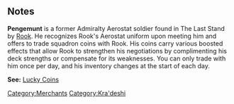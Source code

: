 {{CharacterPage
|quote = Pengemunt carries himself with the tell-tale gait of an Aerostat officer.
|race = Kra'deshi
|location = Grout Bog - The Last Stand
|faction = Admiralty
|title = Coin Trader
|boon = Sparring
|boonimage = sparring
|boondesc = Gain 1 bonus Defense on all cards that apply Defense.
|bane = Bully
|baneimage = bully
|banedesc = Lose 1 Defense on all cards that apply Defense.
|deathloot = Spear Head
}}
==Notes==
'''Pengemunt''' is a former Admiralty Aerostat soldier found in The Last Stand by [[Rook]]. He recognizes Rook's Aerostat uniform upon meeting him and offers to trade squadron coins with Rook. His coins carry various boosted effects that allow Rook to strengthen his negotiations by complimenting his deck strengths or compensate for its weaknesses. You can only trade with him once per day, and his inventory changes at the start of each day.

'''See:''' [[Rook#Lucky Coins|Lucky Coins]]

[[Category:Merchants]]
[[Category:Kra'deshi]]